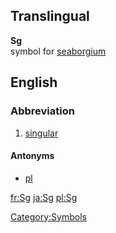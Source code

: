 ==Translingual==
'''Sg'''<br>{{chemistry}} symbol for [[seaborgium]]
[[Category:Symbols]]

==English==
===Abbreviation===

# [[singular]]

====Antonyms====
*[[pl]]

[[fr:Sg]]
[[ja:Sg]]
[[pl:Sg]]